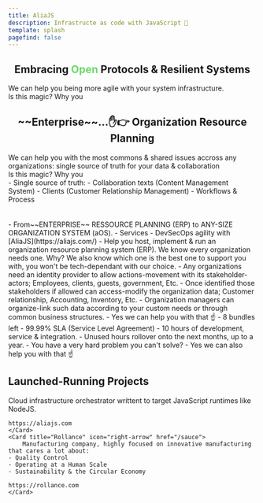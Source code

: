 ```yaml
---
title: AliaJS
description: Infrastructe as code with JavaScript 🤖
template: splash
pagefind: false
---
```



<h2 style="text-align:center;">Embracing <span style="color:rgb(107 217 104)">Open</span> Protocols & Resilient Systems</h2>

<div class="bubble left">We can help you being more agile with your system infrastructure.</div>
<div class="bubble right">Is this magic? Why you </div>

<h2 style="text-align:center;">~~Enterprise~~...✋👉 Organization Resource Planning</h2>
<div class="bubble left">We can help you with the most commons & shared issues accross any organizations: single source of truth for your data & collaboration</div>
<div class="bubble right">Is this magic? Why you </div>
- Single source of truth:
  - Collaboration texts (Content Management System)
  - Clients (Customer Relationship Management)
  - Workflows & Process
<br/>
<br/>
<br/>
  - From~~ENTERPRISE~~ RESSOURCE PLANNING (ERP) to ANY-SIZE ORGANIZATION SYSTEM (aOS).
  - Services
      - DevSecOps agility with [AliaJS](https://aliajs.com/)
      - Help you host, implement & run an organization resource planning system (ERP). We know every organization needs one. Why? We also know which one is the best one to support you with, you won't be tech-dependant with our choice.
  - Any organizations need an identity provider to allow actions-movement with its stakeholder-actors; Employees, clients, guests, government, Etc.
      - Once identified those stakeholders if allowed can access-modify the organization data; Customer relationship, Accounting, Inventory, Etc.
          - Organization managers can organize-link such data according to your custom needs or through common business structures.
  - Yes we can help you with that ☝️
  - 8 bundles left
      - 99.99% SLA (Service Level Agreement)
      - 10 hours of development, service & integration.
          - Unused hours rollover onto the next months, up to a year.
  - You have a very hard problem you can't solve?
  - Yes we can also help you with that ☝️

## Launched-Running Projects

<CardGrid stagger>
	<Card title="AliaJS" icon="right-arrow">
		Cloud infrastructure orchestrator writtent to target JavaScript runtimes like NodeJS.

    https://aliajs.com
	</Card>
	<Card title="Rollance" icon="right-arrow" href="/sauce">
		Manufacturing company, highly focused on innovative manufacturing that cares a lot about:
    - Quality Control
    - Operating at a Human Scale
    - Sustainability & the Circular Economy

    https://rollance.com
	</Card>
</CardGrid>
